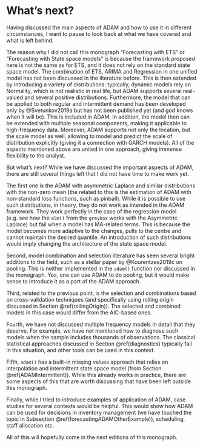 # What's next? {#conclusions}
Having discussed the main aspects of ADAM and how to use it in different circumstances, I want to pause to look back at what we have covered and what is left behind.

The reason why I did not call this monograph "Forecasting with ETS" or "Forecasting with State space models" is because the framework proposed here is not the same as for ETS, and it does not rely on the standard state space model. The combination of ETS, ARIMA and Regression in one unified model has not been discussed in the literature before. This is then extended by introducing a variety of distributions: typically, dynamic models rely on Normality, which is not realistic in real life, but ADAM supports several real-valued and several positive distributions. Furthermore, the model that can be applied to both regular and intermittent demand has been developed only by @Svetunkov2019a but has not been published yet (and god knows when it will be). This is included in ADAM. In addition, the model then can be extended with multiple seasonal components, making it applicable to high-frequency data. Moreover, ADAM supports not only the location, but the scale model as well, allowing to model and predict the scale of distribution explicitly (giving it a connection with GARCH models). All of the aspects mentioned above are united in one approach, giving immense flexibility to the analyst.

But what's next? While we have discussed the important aspects of ADAM, there are still several things left that I did not have time to make work yet.

The first one is the ADAM with asymmetric Laplace and similar distributions with the non-zero mean (the related to this is the estimation of ADAM with non-standard loss functions, such as pinball). While it is possible to use such distributions, in theory, they do not work as intended in the ADAM framework. They work perfectly in the case of the regression model (e.g. see how the `alm()` from the `greybox` works with the Asymmetric Laplace) but fail when a model has MA-related terms. This is because the model becomes more adaptive to the changes, pulls to the centre and cannot maintain the desired quantile. An introduction of such distributions would imply changing the architecture of the state space model.

Second, model combination and selection literature has seen several bright additions to the field, such as a stellar paper by @Kourentzes2019c on pooling. This is neither implemented in the `adam()` function nor discussed in the monograph. Yes, one can use ADAM to do pooling, but it would make sense to introduce it as a part of the ADAM approach.

Third, related to the previous point, is the selection and combinations based on cross-validation techniques (and specifically using rolling origin discussed in Section \@ref(rollingOrigin)). The selected and combined models in this case would differ from the AIC-based ones.

Fourth, we have not discussed multiple frequency models in detail that they deserve. For example, we have not mentioned how to diagnose such models when the sample includes thousands of observations. The classical statistical approaches discussed in Section \@ref(diagnostics) typically fail in this situation, and other tools can be used in this context.

Fifth, `adam()` has a built-in missing values approach that relies on interpolation and intermittent state space model (from Section \@ref(ADAMIntermittent)). While this already works in practice, there are some aspects of this that are worth discussing that have been left outside this monograph.

Finally, while I tried to introduce examples of application of ADAM, case studies for several contexts would be helpful. This would show how ADAM can be used for decisions in inventory management (we have touched the topic in Subsection \@ref(forecastingADAMOtherExample)), scheduling, staff allocation etc.

All of this will hopefully come in the next editions of this monograph.
